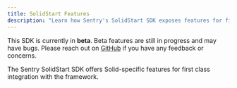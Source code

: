 ```yaml
---
title: SolidStart Features
description: "Learn how Sentry's SolidStart SDK exposes features for first class integration with Solid."
---
```


<Alert>

  This SDK is currently in **beta**. Beta features are still in progress and may have bugs. Please reach out on
  [GitHub](https://github.com/getsentry/sentry-javascript/issues/new/choose) if you have any feedback or concerns.

</Alert>

The Sentry SolidStart SDK offers Solid-specific features for first class integration with the framework.

<PageGrid />
